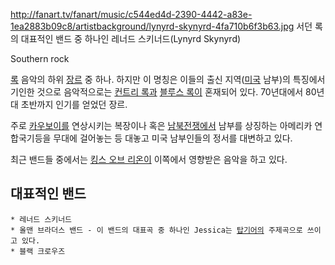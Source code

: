 http://fanart.tv/fanart/music/c544ed4d-2390-4442-a83e-1ea2883b09c8/artistbackground/lynyrd-skynyrd-4fa710b6f3b63.jpg 
서던 록의 대표적인 밴드 중 하나인 레너드 스키너드(Lynyrd Skynyrd)

Southern rock

[[록]] 음악의 하위 [[장르]] 중 하나. 하지만 이 명칭은 이들의 출신 지역([[미국]] 남부)의 특징에서 기인한 것으로 음악적으로는 [[컨트리 록]]과 [[블루스 록]]이 혼재되어 있다. 70년대에서 80년대 초반까지 인기를 얻었던 장르.

주로 [[카우보이]]를 연상시키는 복장이나 혹은 [[남북전쟁]]에서 남부를 상징하는 아메리카 연합국기등을 무대에 걸어놓는 등 대놓고 미국 남부인들의 정서를 대변하고 있다. 

최근 밴드들 중에서는 [[킹스 오브 리온]]이 이쪽에서 영향받은 음악을 하고 있다.

== 대표적인 밴드 ==

 * 레너드 스키너드
 * 올맨 브라더스 밴드 - 이 밴드의 대표곡 중 하나인 Jessica는 [[탑기어]]의 주제곡으로 쓰이고 있다.
 * 블랙 크로우즈 

